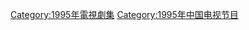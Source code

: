 {{Catnav|頁面分類|...|电视节目|电视剧|每年電視影集|1995年電視影集}}
{{Catnav|頁面分類|...|电视节目|电视剧|各國電視劇|中国电视剧|每年中國電視劇集}}

{{cat year nav
| year = 1995
| cat = 中國電視劇集 
| sortkey = 中國電視劇集
| article = 中國電視劇
| in = 
}}


[[Category:1995年電視劇集|Category:1995年電視劇集]]
[[Category:1995年中国电视节目|Category:1995年中国电视节目]]